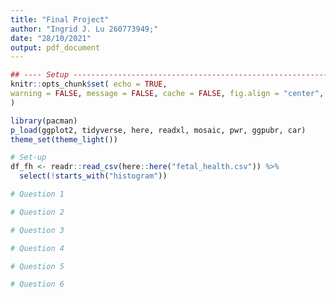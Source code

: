 ```yaml
---
title: "Final Project"
author: "Ingrid J. Lu 260773949;"
date: "28/10/2021"
output: pdf_document
---
```


```r
## ---- Setup -----------------------------------------------------------------
knitr::opts_chunk$set( echo = TRUE,
warning = FALSE, message = FALSE, cache = FALSE, fig.align = "center", fig.asp = 1, fig.width = 10
)

library(pacman)
p_load(ggplot2, tidyverse, here, readxl, mosaic, pwr, ggpubr, car)
theme_set(theme_light())
```

```r
# Set-up
df_fh <- readr::read_csv(here::here("fetal_health.csv")) %>% 
  select(!starts_with("histogram"))

```

```r
# Question 1
```

```r
# Question 2
```

```r
# Question 3
```

```r
# Question 4
```

```r
# Question 5
```

```r
# Question 6
```
